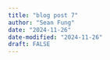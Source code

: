 ```yaml
---
title: "blog post 7"
author: "Sean Fung"
date: "2024-11-26"
date-modified: "2024-11-26"
draft: FALSE
---
```


